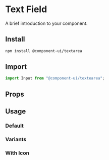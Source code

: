 
<Meta of={TextareaStories} />

# Text Field

A brief introduction to your component.

## Install

```sh
npm install @component-ui/textarea
```

## Import

```js
import Input from "@component-ui/textearea";
```

## Props

<ArgTypes of={Textarea}/>

## Usage

### Default

<Canvas of={TextareaStories.Default} />

### Variants

<Canvas of={TextareaStories.Variants} />

### With Icon

<Canvas of={TextareaStories.WithIcon} />